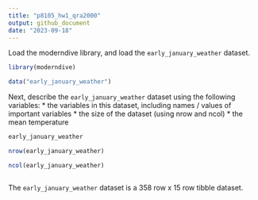 ```yaml
---
title: "p8105_hw1_qra2000"
output: github_document
date: "2023-09-18"
---
```


Load the moderndive library, and load the `early_january_weather` dataset.

```r
library(moderndive)

data("early_january_weather")
```

Next, describe the `early_january_weather` dataset using the following variables:
* the variables in this dataset, including names / values of important variables
* the size of the dataset (using nrow and ncol)
* the mean temperature

```r
early_january_weather

nrow(early_january_weather)

ncol(early_january_weather)



```

The `early_january_weather` dataset is a 358 row x 15 row tibble dataset. 



